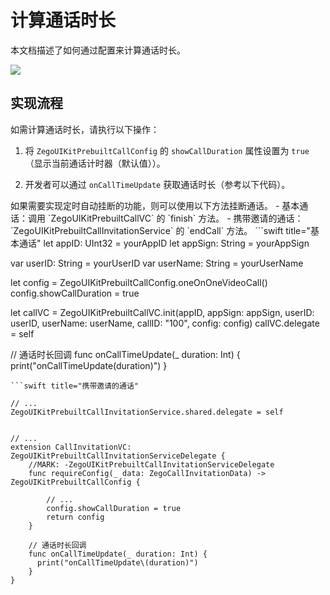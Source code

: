 # 计算通话时长


本文档描述了如何通过配置来计算通话时长。

<Frame width="256" height="auto" caption=""><img src="https://storage.zego.im/sdk-doc/Pics/ZegoUIKit/Flutter/call/call_duration.jpeg" /></Frame>

## 实现流程

如需计算通话时长，请执行以下操作：

1. 将 `ZegoUIKitPrebuiltCallConfig` 的 `showCallDuration` 属性设置为 `true`（显示当前通话计时器（默认值））。

2. 开发者可以通过 `onCallTimeUpdate` 获取通话时长（参考以下代码）。

<Note title="Note">
如果需要实现定时自动挂断的功能，则可以使用以下方法挂断通话。
- 基本通话：调用 `ZegoUIKitPrebuiltCallVC` 的 `finish` 方法。
- 携带邀请的通话：`ZegoUIKitPrebuiltCallInvitationService` 的 `endCall` 方法。
</Note>

<CodeGroup>
```swift title="基本通话"
let appID: UInt32 = yourAppID
let appSign: String = yourAppSign

var userID: String = yourUserID
var userName: String = yourUserName

let config = ZegoUIKitPrebuiltCallConfig.oneOnOneVideoCall()
config.showCallDuration = true

let callVC = ZegoUIKitPrebuiltCallVC.init(appID, appSign: appSign, userID: userID, userName: userName, callID: "100", config: config)
callVC.delegate = self

// 通话时长回调
func onCallTimeUpdate(_ duration: Int) {
    print("onCallTimeUpdate\(duration)")
}
```
```swift title="携带邀请的通话"

// ...
ZegoUIKitPrebuiltCallInvitationService.shared.delegate = self


// ...
extension CallInvitationVC: ZegoUIKitPrebuiltCallInvitationServiceDelegate {
    //MARK: -ZegoUIKitPrebuiltCallInvitationServiceDelegate
    func requireConfig(_ data: ZegoCallInvitationData) -> ZegoUIKitPrebuiltCallConfig {

        // ...
        config.showCallDuration = true
        return config
    }

    // 通话时长回调
    func onCallTimeUpdate(_ duration: Int) {
      print("onCallTimeUpdate\(duration)")
    }
}
```
</CodeGroup>